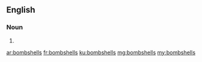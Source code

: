 ==English==

===Noun===
{{head|en|plural}}

# {{plural of|bombshell|lang=en|nocat=1}}

[[ar:bombshells]]
[[fr:bombshells]]
[[ku:bombshells]]
[[mg:bombshells]]
[[my:bombshells]]